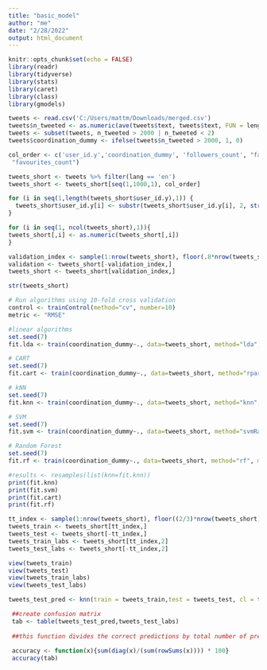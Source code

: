 ```yaml
---
title: "basic_model"
author: "me"
date: "2/28/2022"
output: html_document
---
```



```r
knitr::opts_chunk$set(echo = FALSE)
library(readr)
library(tidyverse)
library(stats)
library(caret)
library(class)
library(gmodels)
```

```r
tweets <- read.csv('C:/Users/mattm/Downloads/merged.csv')
tweets$n_tweeted <- as.numeric(ave(tweets$text, tweets$text, FUN = length))
tweets <- subset(tweets, n_tweeted > 2000 | n_tweeted < 2)
tweets$coordination_dummy <- ifelse(tweets$n_tweeted > 2000, 1, 0)


```

```r
col_order <- c('user_id.y','coordination_dummy', 'followers_count', "favourites_count", "serial_dummy", "followers_count",         "friends_count",           "listed_count",            "statuses_count",         
 "favourites_count")            

tweets_short <- tweets %>% filter(lang == 'en')
tweets_short <- tweets_short[seq(1,1000,1), col_order]

for (i in seq(1,length(tweets_short$user_id.y),1)) {
  tweets_short$user_id.y[i] <- substr(tweets_short$user_id.y[i], 2, str_length(tweets_short$user_id.y[i]))
}

for (i in seq(1, ncol(tweets_short),1)){ 
tweets_short[,i] <- as.numeric(tweets_short[,i])
}

validation_index <- sample(1:nrow(tweets_short), floor(.8*nrow(tweets_short)))
validation <- tweets_short[-validation_index,]
tweets_short <- tweets_short[validation_index,]

str(tweets_short)
```


```r
# Run algorithms using 10-fold cross validation
control <- trainControl(method="cv", number=10)
metric <- "RMSE"
```

```r
#linear algorithms
set.seed(7)
fit.lda <- train(coordination_dummy~., data=tweets_short, method="lda", metric=metric, trControl=control)
```

```r
# CART
set.seed(7)
fit.cart <- train(coordination_dummy~., data=tweets_short, method="rpart", metric=metric, trControl=control)
```

```r
# kNN
set.seed(7)
fit.knn <- train(coordination_dummy~., data=tweets_short, method="knn", metric=metric, trControl=control)
```

```r
# SVM
set.seed(7)
fit.svm <- train(coordination_dummy~., data=tweets_short, method="svmRadial", metric=metric, trControl=control)
```

```r
# Random Forest
set.seed(7)
fit.rf <- train(coordination_dummy~., data=tweets_short, method="rf", metric=metric, trControl=control)
```

```r
#results <- resamples(list(knn=fit.knn))
print(fit.knn)
print(fit.svm)
print(fit.cart)
print(fit.rf)
```


```r
tt_index <- sample(1:nrow(tweets_short), floor((2/3)*nrow(tweets_short)))
tweets_train <- tweets_short[tt_index,]
tweets_test <- tweets_short[-tt_index,]
tweets_train_labs <- tweets_short[tt_index,2]
tweets_test_labs <- tweets_short[-tt_index,2]

view(tweets_train)
view(tweets_test)
view(tweets_train_labs)
view(tweets_test_labs)
```


```r

tweets_test_pred <- knn(train = tweets_train,test = tweets_test, cl = tweets_train_labs, k=5)
```

```r
 ##create confusion matrix
 tab <- table(tweets_test_pred,tweets_test_labs)
 
 ##this function divides the correct predictions by total number of predictions that tell us how accurate teh model is.
 
 accuracy <- function(x){sum(diag(x)/(sum(rowSums(x)))) * 100}
 accuracy(tab)
 
```


